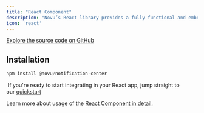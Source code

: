 ```yaml
---
title: "React Component"
description: "Novu’s React library provides a fully functional and embeddable notification center component with real-time updates that you can drop into your React application."
icon: 'react'
---
```


[Explore the source code on GitHub](https://github.com/novuhq/novu/tree/next/packages/notification-center)


## Installation

```javascript
npm install @novu/notification-center
```

<Tip> If you're ready to start integrating in your React app, jump straight to our [quickstart](/quickstarts/react)</Tip>

Learn more about usage of the [React Component in detail.](/notification-center/client/react/get-started)

